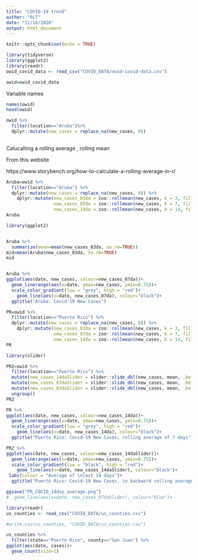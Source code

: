 ```yaml
---
title: "COVID-19 trend"
author: "RLT"
date: "11/16/2020"
output: html_document
---
```


```r
knitr::opts_chunk$set(echo = TRUE)
```

```r
library(tidyverse)
library(ggplot2)
library(readr)
owid_covid_data <- read_csv("COVID_DATA/owid-covid-data.csv")

owid=owid_covid_data
```

Variable names




```r
names(owid)
head(owid)
```




```r
owid %>% 
  filter(location=="Aruba")%>% 
  dplyr::mutate(new_cases = replace_na(new_cases, 0))
  
```
Calucalting a rolling average , rolling mean

From this website

https://www.storybench.org/how-to-calculate-a-rolling-average-in-r/



```r

Aruba=owid %>% 
  filter(location=="Aruba") %>% 
  dplyr::mutate(new_cases = replace_na(new_cases, 0)) %>% 
    dplyr::mutate(new_cases_03da = zoo::rollmean(new_cases, k = 3, fill = NA),
                  new_cases_07da = zoo::rollmean(new_cases, k = 7, fill = NA),
                  new_cases_14da = zoo::rollmean(new_cases, k = 14, fill = NA))
Aruba
```













```r
library(ggplot2)


Aruba %>% 
  summarize(mean=mean(new_cases_03da, na.rm=TRUE))
mid=mean(Aruba$new_cases_03da, na.rm=TRUE)
mid


Aruba %>% 
ggplot(aes(date, new_cases, colour=new_cases_07da))+
  geom_linerange(aes(x=date, ymax=new_cases, ymin=0.75))+
  scale_color_gradient(low = "grey", high = "red")+
    geom_line(aes(x=date, new_cases_07da), colour="black")+
  ggtitle("Aruba: Covid-19 New Cases")

```


```r

PR=owid %>% 
  filter(location=="Puerto Rico") %>% 
  dplyr::mutate(new_cases = replace_na(new_cases, 0)) %>% 
    dplyr::mutate(new_cases_03da = zoo::rollmean(new_cases, k = 3, fill = NA),
                  new_cases_07da = zoo::rollmean(new_cases, k = 7, fill = NA),
                  new_cases_14da = zoo::rollmean(new_cases, k = 14, fill = NA))
PR

library(slider)

PR2=owid %>%
  filter(location=="Puerto Rico") %>% 
  mutate(new_cases_14daSlider = slider::slide_dbl(new_cases, mean, .before = 14, .after = 0)) %>%
  mutate(new_cases_07daSlider = slider::slide_dbl(new_cases, mean, .before = 7, .after = 0)) %>%
  mutate(new_cases_03daSlider = slider::slide_dbl(new_cases, mean, .before = 3, .after = 0)) %>%
  ungroup()
PR2
```

```r
PR %>% 
ggplot(aes(date, new_cases, colour=new_cases_14da))+
  geom_linerange(aes(x=date, ymax=new_cases, ymin=0.75))+
  scale_color_gradient(low = "grey", high = "red")+
    geom_line(aes(x=date, new_cases_14da), colour="black")+
  ggtitle("Puerto Rico: Covid-19 New Cases, rolling average of 7 days")
```


```r

PR2 %>% 
ggplot(aes(date, new_cases, colour=new_cases_14daSlider))+
  geom_linerange(aes(x=date, ymax=new_cases, ymin=0.75))+
  scale_color_gradient(low = "black", high = "red")+
    geom_line(aes(x=date, new_cases_14daSlider), colour="black")+
 labs(colour = "Average of \nlast 14 days")+
  ggtitle("Puerto Rico: Covid-19 New Cases, \n backward rolling average of 14 days ")

ggsave("PR_COCID_14day_average.png")
#  geom_line(aes(x=date, new_cases_07daSlider), colour="blue")+
```



```r
library(readr)
us_counties <- read_csv("COVID_DATA/us_counties.csv")

#write.csv(us_counties, "COVID_DATA/us_counties.csv")
```

```r
us_counties %>% 
  filter(state=="Puerto Rico", county=="San Juan") %>% 
ggplot(aes(date, cases))+
  geom_count(size=1)
```

